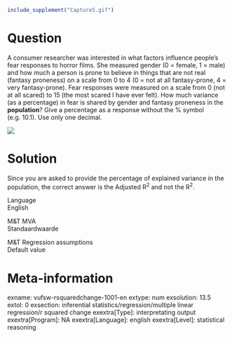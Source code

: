 ```r
include_supplement("Capture5.gif")
```

Question
========
A consumer researcher was interested in what factors influence people's
fear responses to horror films. She measured gender (0 = female, 1 =
male) and how much a person is prone to believe in things that are not
real (fantasy proneness) on a scale from 0 to 4 (0 = not at all
fantasy-prone, 4 = very fantasy-prone). Fear responses were measured on
a scale from 0 (not at all scared) to 15 (the most scared I have ever
felt). How much variance (as a percentage) in fear is shared by gender
and fantasy proneness in the **population**? Give a percentage as a
response without the % symbol (e.g. 10.1). Use only one decimal.  
  
![](Capture5.gif)


Solution
========





Since you are asked to provide the percentage of explained variance in
the population, the correct answer is the Adjusted R<sup>2</sup> and not
the R<sup>2</sup>.





Language  
English

M&T MVA  
Standaardwaarde

M&T Regression assumptions  
Default value

Meta-information
================
exname: vufsw-rsquaredchange-1001-en
extype: num
exsolution: 13.5
extol: 0
exsection: inferential statistics/regression/multiple linear regression/r squared change
exextra[Type]: interpretating output
exextra[Program]: NA
exextra[Language]: english
exextra[Level]: statistical reasoning

